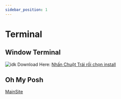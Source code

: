 ```yaml
---
sidebar_position: 1
---
```


# Terminal

## Window Terminal

![idk](1.png)
Download Here: [Nhấn Chuột Trái rồi chọn install](https://firebasestorage.googleapis.com/v0/b/frendacute.appspot.com/o/Microsoft.WindowsTerminal_1.17.11461.0_8wekyb3d8bbwe.msixbundle?alt=media&token=aab87e99-2784-41f4-9881-fc32b4ebd021)

## Oh My Posh

[MainSite](https://ohmyposh.dev/)